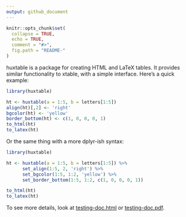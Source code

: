 ```yaml
---
output: github_document
---
```


<!-- README.md is generated from README.Rmd. Please edit that file -->

```r
knitr::opts_chunk$set(
  collapse = TRUE,
  echo = TRUE,
  comment = "#>",
  fig.path = "README-"
)
```

huxtable is a package for creating HTML and LaTeX tables. It provides similar 
functionality to xtable, with a simple interface. Here's a quick example:

```r
library(huxtable)

ht <- huxtable(a = 1:5, b = letters[1:5])
align(ht)[,2] <- 'right'
bgcolor(ht) <- 'yellow'
border_bottom(ht) <- c(1, 0, 0, 0, 1)
to_html(ht)
to_latex(ht)
```


Or the same thing with a more dplyr-ish syntax:

```r
library(huxtable)

ht <- huxtable(a = 1:5, b = letters[1:5]) %>% 
      set_align(1:5, 2, 'right') %>% 
      set_bgcolor(1:5, 1:2, 'yellow') %>% 
      set_border_bottom(1:5, 1:2, c(1, 0, 0, 0, 1))

to_html(ht)
to_latex(ht)
```


To see more details, look at [testing-doc.html](http://htmlpreview.github.io/?https://github.com/hughjonesd/huxtable/blob/master/testing-doc.html) or [testing-doc.pdf](testing-doc.pdf).

